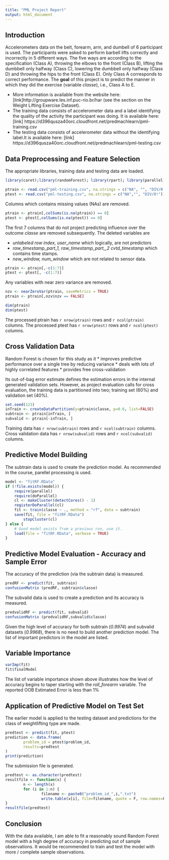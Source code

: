 ---
title: "PML Project Report"
output: html_document
---

## Introduction

Accelerometers data on the belt, forearm, arm, and dumbell of 6 participant is used. The participants were asked to perform barbell lifts correctly and incorrectly in 5 different ways. The five ways are according to the specification (Class A), throwing the elbows to the front (Class B), lifting the dumbbell only halfway (Class C), lowering the dumbbell only halfway (Class D) and throwing the hips to the front (Class E). Only Class A corresponds to correct performance. 
The **goal** of this project is to predict the manner in which they did the exercise (variable *classe*), i.e., Class A to E. 

* More information is available from the website here: [link]http://groupware.les.inf.puc-rio.br/har (see the section on the Weight Lifting Exercise Dataset).
* The training data consists of accelerometer data and a label identifying the quality of the activity the participant was doing. It is available here: [link] https://d396qusza40orc.cloudfront.net/predmachlearn/pml-training.csv
* The testing data consists of accelerometer data without the identifying label.It is available here: [link] https://d396qusza40orc.cloudfront.net/predmachlearn/pml-testing.csv

## Data Preprocessing and Feature Selection

The appropriate libraries, training data and testing data are loaded.
```{r load_libraries, message=FALSE, warning=FALSE, echo=TRUE}
library(caret);library(randomForest); library(rpart); library(parallel); library(doParallel)
```
```{r,echo=TRUE, results='markup'}
ptrain <- read.csv("pml-training.csv", na.strings = c("NA", "", "DIV/0!"))
ptest <- read.csv("pml-testing.csv", na.strings = c("NA","", "DIV/0!"))
```
Columns which contains missing values (NAs) are removed. 
```{r,echo=TRUE, results='markup'}
ptrain <- ptrain[,colSums(is.na(ptrain)) == 0]
ptest <- ptest[,colSums(is.na(ptest)) == 0]
```
The first 7 columns that do not project predicting influence over the outcome *classe* are removed subsequently. The deleted variables are  

* *unlabeled row index, user_name* which logically, are not predictors  
* *raw_timestamp_part_1, raw_timestamp_part_,2 cvtd_timestamp* which contains time stamps.  
* *new_window, num_window* which are not related to sensor data.

```{r,echo=TRUE, results='markup'}
ptrain <- ptrain[,-c(1:7)]
ptest <- ptest[, -c(1:7)]
```

Any variables with near zero variance are removed.
```{r,echo=TRUE, results='markup'}
nzv <- nearZeroVar(ptrain, saveMetrics = TRUE)
ptrain <- ptrain[,nzv$nzv == FALSE]
```

```{r,echo=TRUE, results='hide'}
dim(ptrain)
dim(ptest)
```
The processed ptrain has `r nrow(ptrain)` rows and `r ncol(ptrain)` columns. The processed ptest has `r nrow(ptest)` rows and `r ncol(ptest)` columns. 

## Cross Validation Data

Random Forest is chosen for this study as it
*  improves predictive performance over a single tree by reducing variance 
*  deals with lots of highly correlated features 
*  provides free cross-validation 

Its out-of-bag error estimate defines the estimation errors in the internal generated validation sets. However, as project evaluation calls for cross evaluation, the training data is partitioned into two;  training set (60%) and validation set (40%).

```{r,echo=TRUE, results='markup'}
set.seed(123)
inTrain <- createDataPartition(y=ptrain$classe, p=0.6, list=FALSE)
subtrain <- ptrain[inTrain, ]
subvalid <- ptrain[-inTrain, ]
```

Training data has `r nrow(subtrain)` rows and `r ncol(subtrain)` columns. Cross validation data has `r nrow(subvalid)` rows and `r ncol(subvalid)` columns. 

## Predictive Model Building

The subtrain data is used to create the prediction model. As recommended in the course, parellel processing is used. 

```{r,echo=TRUE, message=FALSE, warning=FALSE, results='markup'}
model <- "fitRF.RData"
if (!file.exists(model)) {
    require(parallel)
    require(doParallel)
    cl <- makeCluster(detectCores() - 1)
    registerDoParallel(cl)
    fit <- train(classe ~ ., method = "rf", data = subtrain)
    save(fit, file = "fitRF.RData")
        stopCluster(cl)
} else {
    # Good model exists from a previous run, use it.  
    load(file = "fitRF.RData", verbose = TRUE)
}
```
## Predictive Model Evaluation - Accuracy and Sample Error 

The accuracy of the prediction (via the subtrain data) is measured.
```{r,echo=TRUE, results='markup'}
predRF <- predict(fit, subtrain)
confusionMatrix (predRF, subtrain$classe)
```

The subvalid data is used to create a prediction and its accuracy is measured.
```{r,echo=TRUE, results='markup', options (digit = 4)}
predvalidRF <- predict(fit, subvalid)
confusionMatrix (predvalidRF,subvalid$classe)
```

Given the high level of accuracy for both subtrain (*0.9974*) and subvalid datasets (*0.9968*), there is no need to build another prediction model. The list of important predictors in the model are listed.

## Variable Importance

```{r,echo=TRUE, results='markup'}
varImp(fit)
fit$finalModel
```

The list of variable importance shown above illustrates how the level of  accuracy begins to taper starting with the *roll_forearm* variable. The reported OOB Estimated Error is less than 1%

## Application of Predictive Model on Test Set

The earlier model is applied to the testing dataset and predictions for the class of weightlifting type are made. 

```{r,echo=TRUE, results='markup'}
predtest <- predict(fit, ptest)
prediction <- data.frame(
        problem_id = ptest$problem_id,
        results=predtest
)
print(prediction)
```
The submission file is generated.

```{r,echo=TRUE, results='markup'}
predtest <- as.character(predtest)
resultfile <- function(x) {
        n <- length(x)
        for (i in 1:n) {
                filename <- paste0("problem_id_",i,".txt")
                write.table(x[i], file=filename, quote = F, row.names=F, col.names = F)}
}
resultfile(predtest)
```

## Conclusion

With the data available, I am able to fit a reasonably sound Random Forest model with a high degree of accuracy in predicting out of sample observations. It would be recommended to train and test the model with more / complete sample observations.